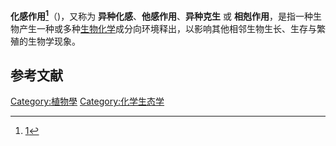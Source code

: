 '''化感作用<ref>[http://www.term.gov.cn/pages/homepage/result2.jsp?id=106697&subid=10000319&subject=%E9%80%A0%E6%9E%97&subsys=%E6%9E%97%E5%AD%A6]{{dead link|date=2017年11月 |bot=InternetArchiveBot |fix-attempted=yes }}</ref>'''（{{lang-en|Allelopathy}})，又称为 '''异种化感'''、'''他感作用'''、'''异种克生''' 或 '''相剋作用'''，是指一种生物产生一种或多种[[生物化学|生物化学]]成分向环境释出，以影响其他相邻生物生长、生存与繁殖的生物学现象。

== 参考文献 ==
{{reflist}}

{{Authority control}}
[[Category:植物學|Category:植物學]]
[[Category:化学生态学|Category:化学生态学]]